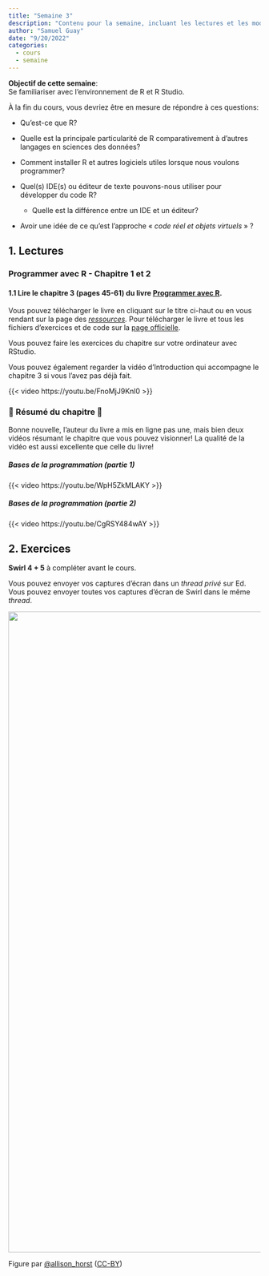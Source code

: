 ```yaml
---
title: "Semaine 3"
description: "Contenu pour la semaine, incluant les lectures et les modules"
author: "Samuel Guay"
date: "9/20/2022"
categories:
  - cours
  - semaine
---
```


**Objectif de cette semaine**:\
Se familiariser avec l'environnement de R et R Studio.

À la fin du cours, vous devriez être en mesure de répondre à ces questions:

-   Qu'est-ce que R?

-   Quelle est la principale particularité de R comparativement à d'autres
    langages en sciences des données?

-   Comment installer R et autres logiciels utiles lorsque nous voulons
    programmer?

-   Quel(s) IDE(s) ou éditeur de texte pouvons-nous utiliser pour développer du
    code R?

    -   Quelle est la différence entre un IDE et un éditeur?

-   Avoir une idée de ce qu'est l'approche « *code réel et objets virtuels* » ?

## 1. Lectures

### Programmer avec R - Chapitre 1 et 2

#### 1.1 Lire le **chapitre 3 (pages 45-61)** du livre [**Programmer avec R**](https://edstem.org/us/courses/6933/resources?download=20545).

::: callout-important
Vous pouvez télécharger le livre en cliquant sur le titre ci-haut ou en vous
rendant sur la page des
[*ressources*](https://edstem.org/us/courses/6933/resources)*.* Pour
télécharger le livre et tous les fichiers d'exercices et de code sur la [page
officielle](https://gitlab.com/vigou3/programmer-avec-r/-/package_files/49736237/download).
:::

Vous pouvez faire les exercices du chapitre sur votre ordinateur avec RStudio.

Vous pouvez également regarder la vidéo d'Introduction qui accompagne le
chapitre 3 si vous l'avez pas déjà fait.

{{< video https://youtu.be/FnoMjJ9Knl0 >}}

### 🎉 Résumé du chapitre 🎉

Bonne nouvelle, l'auteur du livre a mis en ligne pas une, mais bien deux vidéos
résumant le chapitre que vous pouvez visionner! La qualité de la vidéo est
aussi excellente que celle du livre!

::: grid
::: g-col-6
##### Bases de la programmation (partie 1)

{{< video https://youtu.be/WpH5ZkMLAKY >}}
:::

::: g-col-6
##### Bases de la programmation (partie 2)

{{< video https://youtu.be/CgRSY484wAY >}}
:::
:::


## 2. Exercices

**Swirl 4 + 5** à compléter avant le cours.

Vous pouvez envoyer vos captures d'écran dans un *thread privé* sur Ed. Vous
pouvez envoyer toutes vos captures d'écran de Swirl dans le même *thread*.

![](/assets/img/code_hero.jpg){fig-alt="A person in a cape that reads “code hero” who looks like they are flying through the air while typing on a computer while saying “I’m doing a think all on my own!” The coder’s arms and legs have ropes attached to two hot air balloons lifting them up, with labels on the balloons including “teachers”, “bloggers”, “friends”, “developers”. Below the code hero, several people carry a trampoline with labels “support” and “community” that will catch them if they fall"
fig-align="center" width="1280"}

Figure par [\@allison_horst](https://twitter.com/allison_horst)
([CC-BY](https://creativecommons.org/licenses/by/4.0/))

